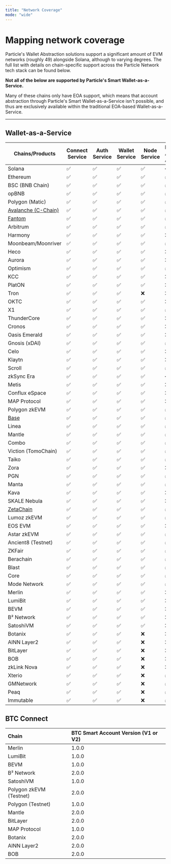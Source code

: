 ```yaml
---
title: "Network Coverage"
mode: "wide"
---
```


# Mapping network coverage

Particle's Wallet Abstraction solutions support a significant amount of EVM networks (roughly 49) alongside Solana, although to varying degrees. The full list with details on chain-specific support across the Particle Network tech stack can be found below.

<Warning>
  <p><strong>Not all of the below are supported by Particle's Smart Wallet-as-a-Service.</strong></p>
  <p>Many of these chains only have EOA support, which means that account abstraction through Particle's Smart Wallet-as-a-Service isn't possible, and thus are exclusively available within the traditional EOA-based Wallet-as-a-Service.</p>
</Warning>

***

## Wallet-as-a-Service

| Chains/Products                                                         | Connect Service | Auth Service | Wallet Service | Node Service | ERC-4337 Account Abstraction |
| ----------------------------------------------------------------------- | --------------- | ------------ | -------------- | ------------ | :--------------------------- |
| Solana                                                                  | ✅               | ✅            | ✅              | ✅            | ➖        |
| Ethereum                                                                | ✅               | ✅            | ✅              | ✅            | ✅                            |
| BSC (BNB Chain)                                                         | ✅               | ✅            | ✅              | ✅            | ✅                            |
| opBNB                                                                   | ✅               | ✅            | ✅              | ✅            | ✅                            |
| Polygon (Matic)                                                         | ✅               | ✅            | ✅              | ✅            | ✅                            |
| [Avalanche (C-Chain)](https://www.youtube.com/watch?v=Ys1Qntk3Lkk&t=1s) | ✅               | ✅            | ✅              | ✅            | ✅                            |
| [Fantom](https://www.youtube.com/watch?v=S-Dv4leVxTA)                   | ✅               | ✅            | ✅              | ✅            | ✅                            |
| Arbitrum                                                                | ✅               | ✅            | ✅              | ✅            | ✅                            |
| Harmony                                                                 | ✅               | ✅            | ✅              | ✅            | ❌                          |
| Moonbeam/Moonriver                                                      | ✅               | ✅            | ✅              | ✅            | ✅                            |
| Heco                                                                    | ✅               | ✅            | ✅              | ✅            | ❌                          |
| Aurora                                                                  | ✅               | ✅            | ✅              | ✅            | ❌                          |
| Optimism                                                                | ✅               | ✅            | ✅              | ✅            | ✅                            |
| KCC                                                                     | ✅               | ✅            | ✅              | ✅            | ❌                          |
| PlatON                                                                  | ✅               | ✅            | ✅              | ✅            | ❌                          |
| Tron                                                                    | ✅               | ✅            | ✅              | ❌          | ❌                          |
| OKTC                                                                    | ✅               | ✅            | ✅              | ✅            | ❌                          |
| X1                                                                      | ✅               | ✅            | ✅              | ✅            | ✅                            |
| ThunderCore                                                             | ✅               | ✅            | ✅              | ✅            | ❌                          |
| Cronos                                                                  | ✅               | ✅            | ✅              | ✅            | ❌                          |
| Oasis Emerald                                                           | ✅               | ✅            | ✅              | ✅            | ❌                          |
| Gnosis (xDAI)                                                           | ✅               | ✅            | ✅              | ✅            | ✅                            |
| Celo                                                                    | ✅               | ✅            | ✅              | ✅            | ❌                          |
| Klaytn                                                                  | ✅               | ✅            | ✅              | ✅            | ❌                          |
| Scroll                                                                  | ✅               | ✅            | ✅              | ✅            | ✅                            |
| zkSync Era                                                              | ✅               | ✅            | ✅              | ✅            | ➖       |
| Metis                                                                   | ✅               | ✅            | ✅              | ✅            | ❌                          |
| Conflux eSpace                                                          | ✅               | ✅            | ✅              | ✅            | ❌                          |
| MAP Protocol                                                            | ✅               | ✅            | ✅              | ✅            | ❌                          |
| Polygon zkEVM                                                           | ✅               | ✅            | ✅              | ✅            | ✅                            |
| [Base](https://www.youtube.com/watch?v=7tOZrUcbu3c&t=3s)                | ✅               | ✅            | ✅              | ✅            | ✅                            |
| Linea                                                                   | ✅               | ✅            | ✅              | ✅            | ✅                            |
| Mantle                                                                  | ✅               | ✅            | ✅              | ✅            | ✅                            |
| Combo                                                                   | ✅               | ✅            | ✅              | ✅            | ✅                            |
| Viction (TomoChain)                                                     | ✅               | ✅            | ✅              | ✅            | ✅                            |
| Taiko                                                                   | ✅               | ✅            | ✅              | ✅            | ✅                            |
| Zora                                                                    | ✅               | ✅            | ✅              | ✅            | ❌                          |
| PGN                                                                     | ✅               | ✅            | ✅              | ✅            | ✅                            |
| Manta                                                                   | ✅               | ✅            | ✅              | ✅            | ✅                            |
| Kava                                                                    | ✅               | ✅            | ✅              | ✅            | ❌                          |
| SKALE Nebula                                                            | ✅               | ✅            | ✅              | ✅            | ❌                          |
| [ZetaChain](https://www.youtube.com/watch?v=DQhr9ltzbZY)                | ✅               | ✅            | ✅              | ✅            | ✅                            |
| Lumoz zkEVM                                                             | ✅               | ✅            | ✅              | ✅            | ✅                            |
| EOS EVM                                                                 | ✅               | ✅            | ✅              | ✅            | ❌                          |
| Astar zkEVM                                                             | ✅               | ✅            | ✅              | ✅            | ✅                            |
| Ancient8 (Testnet)                                                      | ✅               | ✅            | ✅              | ✅            | ✅                            |
| ZKFair                                                                  | ✅               | ✅            | ✅              | ✅            | ✅                            |
| Berachain                                                               | ✅               | ✅            | ✅              | ✅            | ✅                            |
| Blast                                                                   | ✅               | ✅            | ✅              | ✅            | ✅                            |
| Core                                                                    | ✅               | ✅            | ✅              | ✅            | ✅                            |
| Mode Network                                                            | ✅               | ✅            | ✅              | ✅            | ✅                            |
| Merlin                                                                  | ✅               | ✅            | ✅              | ✅            | ❌                          |
| LumiBit                                                                 | ✅               | ✅            | ✅              | ✅            | ❌                          |
| BEVM                                                                    | ✅               | ✅            | ✅              | ✅            | ❌                          |
| B² Network                                                              | ✅               | ✅            | ✅              | ✅            | ❌                          |
| SatoshiVM                                                               | ✅               | ✅            | ✅              | ✅            | ❌                          |
| Botanix                                                                 | ✅               | ✅            | ✅              | ❌          | ❌                          |
| AINN Layer2                                                             | ✅               | ✅            | ✅              | ❌          | ❌                          |
| BitLayer                                                                | ✅               | ✅            | ✅              | ❌          | ❌                          |
| BOB                                                                     | ✅               | ✅            | ✅              | ❌          | ❌                          |
| zkLink Nova                                                             | ✅               | ✅            | ✅              | ❌          | ❌                          |
| Xterio                                                                  | ✅               | ✅            | ✅              | ❌          | ✅                            |
| GMNetwork                                                               | ✅               | ✅            | ✅              | ❌          | ✅                            |
| Peaq                                                                    | ✅               | ✅            | ✅              | ❌          | ✅                            |
| Immutable                                                               | ✅               | ✅            | ✅              | ❌          | ✅                            |

## BTC Connect

| Chain                   | BTC Smart Account Version (V1 or V2) |
| :---------------------- | :----------------------------------- |
| Merlin                  | 1.0.0                                |
| LumiBit                 | 1.0.0                                |
| BEVM                    | 1.0.0                                |
| B² Network              | 2.0.0                                |
| SatoshiVM               | 1.0.0                                |
| Polygon zkEVM (Testnet) | 2.0.0                                |
| Polygon (Testnet)       | 1.0.0                                |
| Mantle                  | 2.0.0                                |
| BitLayer                | 2.0.0                                |
| MAP Protocol            | 1.0.0                                |
| Botanix                 | 2.0.0                                |
| AINN Layer2             | 2.0.0                                |
| BOB                     | 2.0.0                                |